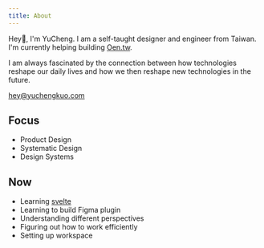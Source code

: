 ```yaml
---
title: About
---
```


Hey👋, I'm YuCheng. I am a self-taught designer and engineer from Taiwan. I'm currently helping building [Oen.tw](https://oen.tw).

I am always fascinated by the connection between how technologies reshape our daily lives and how we then reshape new technologies in the future.

[hey@yuchengkuo.com](mailto:hey@yuchengkuo.com)

## Focus

- Product Design
- Systematic Design
- Design Systems

## Now

- Learning [svelte](https://svelte.dev)
- Learning to build Figma plugin
- Understanding different perspectives
- Figuring out how to work efficiently
- Setting up workspace
